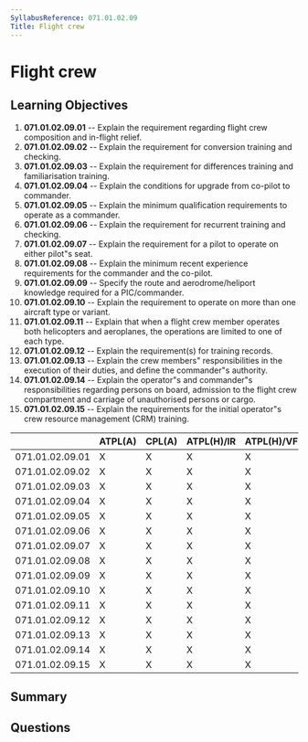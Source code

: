 ```yaml
---
SyllabusReference: 071.01.02.09
Title: Flight crew
---
```


# Flight crew

## Learning Objectives

1. **071.01.02.09.01** -- Explain the requirement regarding flight crew
   composition and in-flight relief.
2. **071.01.02.09.02** -- Explain the requirement for conversion training and
   checking.
3. **071.01.02.09.03** -- Explain the requirement for differences training and
   familiarisation training.
4. **071.01.02.09.04** -- Explain the conditions for upgrade from co-pilot to
   commander.
5. **071.01.02.09.05** -- Explain the minimum qualification requirements to
   operate as a commander.
6. **071.01.02.09.06** -- Explain the requirement for recurrent training and
   checking.
7. **071.01.02.09.07** -- Explain the requirement for a pilot to operate on either
   pilot"s seat.
8. **071.01.02.09.08** -- Explain the minimum recent experience requirements for
   the commander and the co-pilot.
9. **071.01.02.09.09** -- Specify the route and aerodrome/heliport knowledge
   required for a PIC/commander.
10. **071.01.02.09.10** -- Explain the requirement to operate on more than one
    aircraft type or variant.
11. **071.01.02.09.11** -- Explain that when a flight crew member operates both
    helicopters and aeroplanes, the operations are limited to one of each type.
12. **071.01.02.09.12** -- Explain the requirement(s) for training records.
13. **071.01.02.09.13** -- Explain the crew members" responsibilities in the
    execution of their duties, and define the commander"s authority.
14. **071.01.02.09.14** -- Explain the operator"s and commander"s responsibilities
    regarding persons on board, admission to the flight crew compartment and
    carriage of unauthorised persons or cargo.
15. **071.01.02.09.15** -- Explain the requirements for the initial operator"s
    crew resource management (CRM) training.

|                 | ATPL(A) | CPL(A) | ATPL(H)/IR | ATPL(H)/VFR | CPL(H) | IR  | CBIR(A) |
| --------------- | ------- | ------ | ---------- | ----------- | ------ | --- | ------- |
| 071.01.02.09.01 | X       | X      | X          | X           | X      |     |         |
| 071.01.02.09.02 | X       | X      | X          | X           | X      |     |         |
| 071.01.02.09.03 | X       | X      | X          | X           | X      |     |         |
| 071.01.02.09.04 | X       | X      | X          | X           | X      |     |         |
| 071.01.02.09.05 | X       | X      | X          | X           | X      |     |         |
| 071.01.02.09.06 | X       | X      | X          | X           | X      |     |         |
| 071.01.02.09.07 | X       | X      | X          | X           | X      |     |         |
| 071.01.02.09.08 | X       | X      | X          | X           | X      |     |         |
| 071.01.02.09.09 | X       | X      | X          | X           | X      |     |         |
| 071.01.02.09.10 | X       | X      | X          | X           | X      |     |         |
| 071.01.02.09.11 | X       | X      | X          | X           | X      |     |         |
| 071.01.02.09.12 | X       | X      | X          | X           | X      |     |         |
| 071.01.02.09.13 | X       | X      | X          | X           | X      |     |         |
| 071.01.02.09.14 | X       | X      | X          | X           | X      |     |         |
| 071.01.02.09.15 | X       | X      | X          | X           | X      |     |         |

## Summary

## Questions
